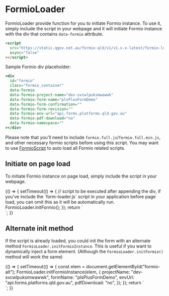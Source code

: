 
<Meta title="Helpers/FormioLoader" />

# FormioLoader

FormioLoader provide function for you to initiate Formio instance.
To use it, simply include the script in your webpage and it will initiate Formio instance with the div that contains `data-formio` attribute.

```html
<script
  src="https://static.qgov.net.au/formio-qld/v1/v1.x.x-latest/formio-loader.min.js"
  async="false"
></script>
```

Sample Formio div placeholder:

```jsx
<div
  id="formio"
  class="formio_container"
  data-formio
  data-formio-project-name="dev-svcwlpuksmwawwk"
  data-formio-form-name="plsPlusFormDemo"
  data-formio-form-confirmation=""
  data-formio-form-revision=""
  data-formio-env-url="api.forms.platforms.qld.gov.au"
  data-formio-pdf-download="no"
  data-formio-namespace=""
></div>
```

Please note that you'll need to include `formio.full.js`/`formio.full.min.js`, and other necessary formio scripts before using this script.
You may want to use [FormioScript](?path=/docs/helpers-formioscript--page) to auto load all Formio related scripts.

## Initiate on page load

To initiate Formio instance on page load, simply include the script in your webpage.

<Canvas withSource="open">
  <Story name="initFormioMethod">
    {() => {
      setTimeout(() => {
        // script to be executed after appending the div, if you've include the `form-loader.js` script in your application before page load, you can omit this as it will be automatically run.
        FormioLoader.initFormio();
      });
      return `
        <div id="formio" 
          class="formio_container"
          data-formio 
          data-formio-project-name="dev-svcwlpuksmwawwk" 
          data-formio-form-name="plsPlusFormDemo" 
          data-formio-form-confirmation="" 
          data-formio-form-revision="" 
          data-formio-env-url="api.forms.platforms.qld.gov.au" 
          data-formio-pdf-download="no" 
          data-formio-namespace="" 
        ></div>
      `;
    }}
  </Story>
</Canvas>

## Alternate init method

If the script is already loaded, you could init the form with an alternate method `FormioLoader.initFormioInstance`.
This is useful if you want to dynamically inject a form element. (Although the `FormioLoader.initFormio()` method will work the same)

<Canvas withSource="open">
  <Story name="initFormioInstanceMethod">
    {() => {
      setTimeout(() => {
        const elem = document.getElementById("formio-alt");
        FormioLoader.initFormioInstance(elem, {
          projectName: "dev-svcwlpuksmwawwk",
          formName: "plsPlusFormDemo",
          envUrl: "api.forms.platforms.qld.gov.au",
          pdfDownload: "no",
        });
      });
      return `
        <div id="formio-alt" class="formio_container" ></div>
      `;
    }}
  </Story>
</Canvas>
